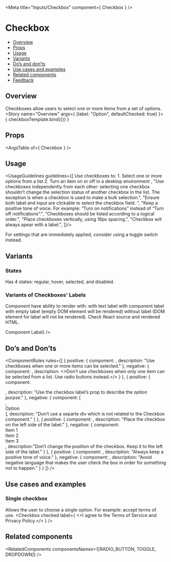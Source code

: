 
<Meta
  title="Inputs/Checkbox"
  component={ Checkbox }
/>

<!--- Component template -->


<!--- Component documentation -->

# Checkbox
- [Overview](#overview)
- [Props](#props)
- [Usage](#usage)
- [Variants](#variants)
- [Do’s and don’ts](#dos-and-donts)
- [Use cases and examples](#use-cases-and-examples)
- [Related components](#related-components)
- [Feedback](#feedback)

## Overview
Checkboxes allow users to select one or more items from a set of options.
<Canvas>
  <Story name="Overview"
         args={ {label: "Option", defaultChecked: true} }>
    { checkboxTemplate.bind({}) }
  </Story>
</Canvas>

## Props
<ArgsTable of={ Checkbox } />

## Usage
<UsageGuidelines guidelines={[
  <span className="l3-style-story-checkbox_list">Use checkboxes to:
    <span className="l3-style-story-checkbox_list-item">1. Select one or more options from a list</span>
    <span className="l3-style-story-checkbox_list-item">2. Turn an item on or off in a desktop environment</span>
  </span>,
  "Use checkboxes independently from each other: selecting one checkbox shouldn’t change the selection status of another checkbox in the list. The exception is when a checkbox is used to make a bulk selection.",
  "Ensure both label and input are clickable to select the checkbox field. ",
  "Keep a positive tone of voice. For example: “Turn on notifications” instead of “Turn off notifications”.",
  "Checkboxes should be listed according to a logical order.",
  "Place checkboxes vertically, using 16px spacing.",
  "Checkbox will always apear with a label.",
]}/>

<Tip title="Am I using the right component?">For settings that are immediately applied, consider using a <Link href="/?path=/docs/inputs-toggle--overview" size={Link.sizes.SMALL} withoutSpacing>toggle switch</Link> instead.</Tip>

## Variants
### States
Has 4 states: regular, hover, selected, and disabled.
<Canvas>
  <Story name="States">
    <Checkbox label="Regular" />
    <Checkbox label="Selected" checked />
    <Checkbox label="Indeterminate" indeterminate />
    <Checkbox label="Disabled" disabled />
    <Checkbox label="Disabled checked" disabled checked />
    <Checkbox label="Disabled indeterminate" disabled indeterminate />
  </Story>
</Canvas>

### Variants of Checkboxes' Labels
Component have ability to render with:
<UnstyledList>
  <UnstyledListItem>with text label</UnstyledListItem>
  <UnstyledListItem>with component label</UnstyledListItem>
  <UnstyledListItem>with empty label (empty DOM element will be rendered)</UnstyledListItem>
  <UnstyledListItem>without label (DOM element for label will not be rendered).</UnstyledListItem>
</UnstyledList>
Check React source and rendered HTML.

<Canvas>
  <Story name="Labels">
    <Checkbox ariaLabel="With Label" label="With label" />
    <Checkbox ariaLabel="With Component Label" label={<span class="custom-component-label"><Calendar size="12" />Component Label</span>} />
    <Checkbox ariaLabel="With Empty Label" label="" />
    <Checkbox ariaLabel="Without Label" label={false} />
  </Story>
</Canvas>

## Do’s and Don’ts
<ComponentRules
  rules={[
    {
      positive: {
        component:
          <DialogContentContainer className="l3-style-story-checkbox_wrapper">
            <Checkbox label="Item 1" name="Item 1" />
            <Checkbox label="Item 2" name="Item 2" checked />
            <Checkbox label="Item 3" name="Item 3" checked />
          </DialogContentContainer>,
        description: "Use checkboxes when one or more items can be selected."
      },
      negative: {
        component:
          <DialogContentContainer className="l3-style-story-checkbox_wrapper">
            <Checkbox label="Item 1" name="Item 1" checked />
            <Checkbox label="Item 2" name="Item 2" disabled />
            <Checkbox label="Item 3" name="Item 3" disabled />
          </DialogContentContainer>,
        description: <>Don't use checkboxes when only one item can be selected from a list. Use <Link href="/?path=/docs/inputs-radio-button--overview" withoutSpacing>radio buttons</Link> instead.</>
      }
    },
    {
      positive: {
        component:<div className="l3-style-story-checkbox_border"><Checkbox label="Option" checked /></div>,
        description: "Use the checkbox label’s prop to describe the option purpse."
      },
      negative: {
        component: [
          <div className="l3-style-story-checkbox_border">
            <Checkbox className="l3-style-story-checkbox_minus-margin" checked />
          </div>,
          <div className="l3-style-story-checkbox_border">Option</div>
        ],
        description: "Don’t use a separte div which is not related to the Checkbox component."
      }
    },
    {
      positive: {
        component:
          <DialogContentContainer className="l3-style-story-checkbox_wrapper">
            <Checkbox label="Item 1" name="Item 1" />
            <Checkbox label="Item 2" name="Item 2" checked />
            <Checkbox label="Item 3" name="Item 3" checked />
          </DialogContentContainer>,
        description: "Place the checkbox on the left side of the label."
      },
      negative: {
        component:
          <DialogContentContainer className="l3-style-story-checkbox_wrapper">
            <div className="l3-style-story-checkbox_inline-wrapper">
              <span>Item 1</span>
              <Checkbox className="l3-style-story-checkbox_minus-margin" />
            </div>
            <div className="l3-style-story-checkbox_inline-wrapper">
              <span>Item 2</span>
              <Checkbox className="l3-style-story-checkbox_minus-margin" checked />
            </div>
            <div className="l3-style-story-checkbox_inline-wrapper">
              <span>Item 3</span>
              <Checkbox className="l3-style-story-checkbox_minus-margin" checked />
            </div>
          </DialogContentContainer>,
        description:"Don’t change the position of the checkbox. Keep it to the left side of the label."
      }
    },
    {
      positive: {
        component:
          <DialogContentContainer className="l3-style-story-checkbox_wrapper">
            <Checkbox label="Only show incomplete items" checked />
          </DialogContentContainer>,
        description: "Always keep a positive tone of voice."
      },
      negative: {
        component:
          <DialogContentContainer className="l3-style-story-checkbox_wrapper">
            <Checkbox label="Hide done items" checked />
          </DialogContentContainer>,
        description: "Avoid negative language that makes the user check the box in order for something not to happen."
      }
    }
  ]}
/>

## Use cases and examples
### Single checkbox
Allows the user to choose a single option. For example: accept terms of use.
<Canvas>
  <Story name="Single checkbox">
    <Checkbox checked label={
      <>I agree to the <span className="element-type-link">Terms of Service</span> and <span className="element-type-link">Privacy Policy.</span></>
    } />
  </Story>
</Canvas>

## Related components
<RelatedComponents componentsNames={[RADIO_BUTTON, TOGGLE, DROPDOWN]} />
